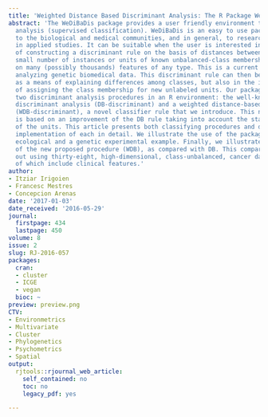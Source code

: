 ```yaml
---
title: 'Weighted Distance Based Discriminant Analysis: The R Package WeDiBaDis'
abstract: 'The WeDiBaDis package provides a user friendly environment to perform discriminant
  analysis (supervised classification). WeDiBaDis is an easy to use package addressed
  to the biological and medical communities, and in general, to researchers interested
  in applied studies. It can be suitable when the user is interested in the problem
  of constructing a discriminant rule on the basis of distances between a relatively
  small number of instances or units of known unbalanced-class membership measured
  on many (possibly thousands) features of any type. This is a current situation when
  analyzing genetic biomedical data. This discriminant rule can then be used both,
  as a means of explaining differences among classes, but also in the important task
  of assigning the class membership for new unlabeled units. Our package implements
  two discriminant analysis procedures in an R environment: the well-known distance-based
  discriminant analysis (DB-discriminant) and a weighted distance-based discriminant
  (WDB-discriminant), a novel classifier rule that we introduce. This new procedure
  is based on an improvement of the DB rule taking into account the statistical depth
  of the units. This article presents both classifying procedures and describes the
  implementation of each in detail. We illustrate the use of the package using an
  ecological and a genetic experimental example. Finally, we illustrate the effectiveness
  of the new proposed procedure (WDB), as compared with DB. This comparison is carried
  out using thirty-eight, high-dimensional, class-unbalanced, cancer data sets, three
  of which include clinical features.'
author:
- Itziar Irigoien
- Francesc Mestres
- Concepcion Arenas
date: '2017-01-03'
date_received: '2016-05-29'
journal:
  firstpage: 434
  lastpage: 450
volume: 8
issue: 2
slug: RJ-2016-057
packages:
  cran:
  - cluster
  - ICGE
  - vegan
  bioc: ~
preview: preview.png
CTV:
- Environmetrics
- Multivariate
- Cluster
- Phylogenetics
- Psychometrics
- Spatial
output:
  rjtools::rjournal_web_article:
    self_contained: no
    toc: no
    legacy_pdf: yes

---
```

